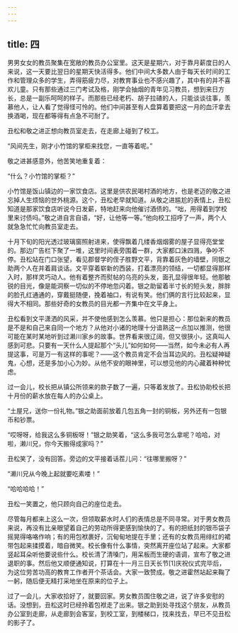 ```yaml
---
---
---
```

title: 四
---




男男女女的教员聚集在宽敞的教员办公室里。这天是星期六，对于靠月薪度日的人来说，这一天要比翌日的星期天快活得多。他们中间大多数人由于每天长时间的工作和管理众多的学生，弄得筋疲力尽，对教育事业也不感兴趣了，其中有的并不喜欢儿童。只有那些通过三门考试及格，刚学会抽烟的青年见习教员，想到来日方长，总是一副乐呵呵的样子。而那些已经老朽、胡子拉碴的人，只能谈谈往事，羡慕他人，让人看了觉得怪可怜的。他们中间甚至有人盘算着要把这一月的血汗拿去换酒喝，现在都等得有点急不可耐了。

丑松和敬之进正想向教员室走去，在走廊上碰到了校工。

“风间先生，刚才小竹馆的掌柜来找您，一直等着呢。”

敬之进甚感意外，他苦笑地重复着：

“什么？小竹馆的掌柜？”

小竹馆是饭山镇边的一家饮食店。这里是供农民喝村酒的地方，也是老迈的敬之进忘掉人生烦恼的世外桃源。这个，丑松老早就知道。从敬之进尴尬的表情上，丑松知道是那家饮食店听说今日发薪，特地赶来向他催讨酒债的。“咄，用得着到学校里来讨债吗。”敬之进自言自语，“好，让他等一等。”他向校工招呼了一声，两个人就急急忙忙向教员室走去。

十月下旬的阳光透过玻璃窗照射进来，使得飘着几缕香烟烟雾的屋子显得亮堂堂的。那边广告栏下聚了一堆，这里时间表旁围着一群，大家都口沫四溅，争吵不停。丑松站在门口张望，看见郡督学的侄子胜野文平，背靠着灰色的墙壁，同银之助两个人在并着肩谈话。文平穿着崭新的西装，打着漂亮的领结，一切都显得那样入时，那样灵巧动人。他有着整齐而熨帖的乌亮的头发，面孔显得很年轻。他那敏锐的目光，像是能洞察一切似的不停地忽闪着。银之助留着半寸长的短头发，胖胖的脸孔红通通的，穿戴挺随便，挽着袖口，有说有笑。他们俩的言行比较起来，显得大不相同。那些好奇的女教员的目光都一齐集中在文平身上。

丑松看到文平潇洒的风采，并不使他感到怎么羡慕。他只是担心：那位新来的教员是不是和自己来自同一个地方？从他对小诸的地理十分谙熟这一点加以推测，他很可能在某时某地听到过濑川家乡的故事。世界看来很辽阔，但又很狭小，这真叫人感到可悲。只要有一天什么人提起那个“头儿”如何如何——当然，如今未必有人再提这事，可是万一有这样的事呢？——这个教员肯定不会当耳边风的。丑松疑神疑鬼，心想，还是多加小心为妙。从他不安的眼神里，可以想见他的内心藏着种种忧虑。

过一会儿，校长把从镇公所领来的款子数了一遍，只等着发放了。丑松协助校长把十月份的薪水放在每人的办公桌上。

“土屋兄，送你一份礼物。”银之助面前放着几包五角一封的铜板，另外还有一包银币和钞票。

“哎呀呀，给我这么多铜板呀！”银之助笑着，“这么多我可怎么拿呢？哈哈，对啦，濑川兄，你今天搬得成家吗？”

丑松笑了，没有回答。旁边的文平接着话茬儿问：“往哪里搬呀？”

“濑川兄从今晚上起就要吃素喽！”

“哈哈哈哈！”

丑松一笑置之，他只顾向自己的座位走去。

尽管每月都来上这么一次，但领取薪水时人们的表情总是不同寻常。对于男女教员来说，再没有比亲眼望着自己的劳动所得更感到愉快的了。有的把纸封的银币袋子摇晃得咯咯作响；有的用包袱裹好，沉甸甸地提在手里；还有的女教员用绯红的裙带包起来揉摸着，暗自微笑。校长像有什么事情，突然离开座位站了起来。大家都竖起耳朵听他要说些什么。校长清了清嗓门，用呆板而生硬的语调，宣布了敬之进退职的事。然后他又顺便通知说，打算在十一月三日天长节[1]庆祝仪式完毕后，为这位劳苦功高的教育工作者开个茶话会。大家一致赞成。敬之进霍然站起来鞠了一躬，随后便无精打采地坐在原来的位子上。

过了一会儿，大家收拾好了，就要回家。男女教员围住敬之进，说了许多安慰的话。没想到，丑松这时已经拎着包袱走了出来。银之助到处寻找这个朋友，从教员办公室到走廊，从走廊到会客室，到校工室，到楼梯口，找来找去，早已不见丑松的影子了。